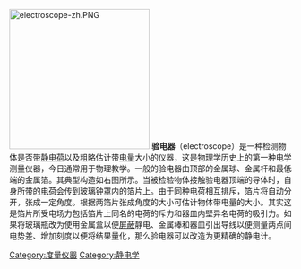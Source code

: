 [[File:electroscope-zh.PNG|250px]]
'''验电器'''（electroscope）是一种检测物体是否带[[静电荷|静电荷]]以及粗略估计带[[电量|电量]]大小的仪器，这是物理学历史上的第一种电学测量仪器，今日通常用于物理教学。一般的验电器由顶部的金属球、金属杆和最低端的金属箔。其典型构造如右图所示。当被检验物体接触验电器顶端的导体时，自身所带的[[电荷|电荷]]会传到玻璃钟罩内的箔片上。由于同种电荷相互排斥，箔片将自动分开，张成一定角度。根据两箔片张成角度的大小可估计物体带电量的大小。其实这是箔片所受电场力包括箔片上同名的电荷的斥力和器皿内壁异名电荷的吸引力。如果将玻璃瓶改为使用金属盒以便[[靜電屏蔽|屏蔽]]静电、金属棒和器皿引出导线以便测量两点间电势差、增加刻度以便将结果量化，那么验电器可以改造为更精确的静电计。

{{Electromagnetism-stub}}
[[Category:度量仪器|Category:度量仪器]]
[[Category:静电学|Category:静电学]]